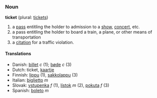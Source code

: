 ===Noun===
'''ticket''' (plural: [[tickets]])

#a [[pass]] entitling the holder to admission to a [[show]], [[concert]], etc.
#a pass entitling the holder to board a train, a plane, or other means of transportation
#a [[citation]] for a traffic violation.  <!-- US only? -->

====Translations====
*Danish: [[billet]] ''c'' (1); [[bøde]] ''c'' (3)
*Dutch: ticket, [[kaartje]]
*Finnish: [[lippu]] (1), [[sakkolappu]] (3)
*Italian: [[biglietto]] ''m''
*Slovak: [[vstupenka#Slovak|vstupenka]] ''f'' (1), [[lístok#Slovak|lístok]] ''m'' (2), [[pokuta#Slovak|pokuta]] ''f'' (3)
*Spanish: [[boleto]] ''m''